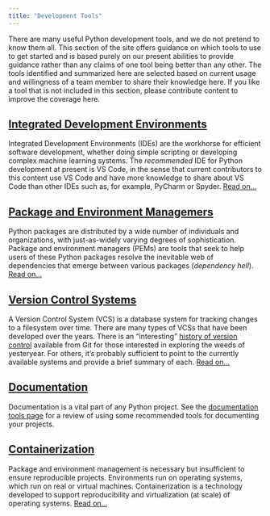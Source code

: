 ```yaml
---
title: "Development Tools"
---
```


There are many useful Python development tools, and we do not pretend to know them all. This section of the site offers guidance on which tools to use to get started and is based purely on our present abilities to provide guidance rather than any claims of one tool being better than any other. The tools identified and summarized here are selected based on current usage and willingness of a team member to share their knowledge here. If you like a tool that is not included in this section, please contribute content to improve the coverage here.

## [Integrated Development Environments](integrated-dev-envs.qmd)
Integrated Development Environments (IDEs) are the workhorse for efficient software development, whether doing simple scripting or developing complex machine learning systems. The *recommended* IDE for Python development at present is VS Code, in the sense that current contributors to this content use VS Code and have more knowledge to share about VS Code than other IDEs such as, for example, PyCharm or Spyder. [Read on...](integrated-dev-envs.qmd)

## [Package and Environment Managemers](pkg-env-manager.qmd)
Python packages are distributed by a wide number of individuals and organizations, with just-as-widely varying degrees of sophistication. Package and environment managers (PEMs) are tools that seek to help users of these Python packages resolve the inevitable web of dependencies that emerge between various packages (*dependency hell*). [Read on...](pkg-env-manager.qmd)

## [Version Control Systems](version-control.qmd)
A Version Control System (VCS) is a database system for tracking changes to a filesystem over time. There are many types of VCSs that have been developed over the years. There is an "interesting" [history of version control]() available from Git for those interested in exploring the weeds of yesteryear. For others, it's probably sufficient to point to the currently available systems and provide a brief summary of each. [Read on...](version-control.qmd)

## [Documentation](documentation.qmd)
Documentation is a vital part of any Python project. See the [documentation tools page](documentation.qmd) for a review of using some recommended tools for documenting your projects.

## [Containerization](containers.qmd)
Package and environment management is necessary but insufficient to ensure reproducible projects. Environments run on operating systems, which run on real or virtual machines. Containerization is a technology developed to support reproducibility and virtualization (at scale) of operating systems. [Read on...](containers.qmd)
